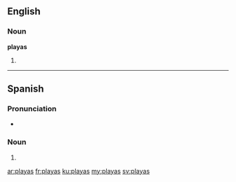 ==English==

===Noun===
'''playas'''

# {{plural of|playa}}

----

==Spanish==

===Pronunciation===
* {{IPA|/ˈplajas/|lang=es|nocat=1}}

===Noun===
{{head|es|noun form|g=f|g2=p}}

# {{plural of|playa|lang=es|nocat=1}}

[[ar:playas]]
[[fr:playas]]
[[ku:playas]]
[[my:playas]]
[[sv:playas]]